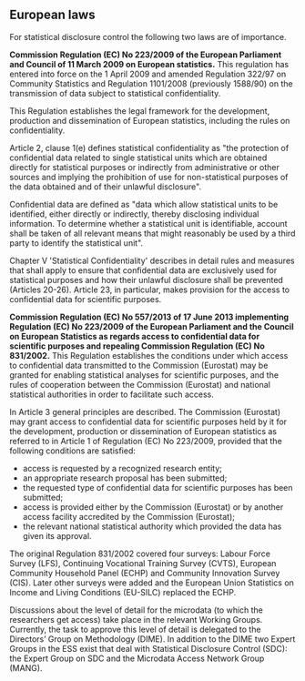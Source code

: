 ## European laws {#sec-laws}

For statistical disclosure control the following two laws are of importance.


**Commission Regulation (EC) No 223/2009 of the European Parliament and Council of 11 March 2009 on European statistics.** This regulation has entered into force on the 1 April 2009 and amended Regulation 322/97 on Community Statistics and Regulation 1101/2008 (previously 1588/90) on the transmission of data subject to statistical confidentiality.

This Regulation establishes the legal framework for the development, production and dissemination of European statistics, including the rules on confidentiality.

Article 2, clause 1(e) defines statistical confidentiality as \"the protection of confidential data related to single statistical units which are obtained directly for statistical purposes or indirectly from administrative or other sources and implying the prohibition of use for non-statistical purposes of the data obtained and of their unlawful disclosure\".

Confidential data are defined as \"data which allow statistical units to be identified, either directly or indirectly, thereby disclosing individual information. To determine whether a statistical unit is identifiable, account shall be taken of all relevant means that might reasonably be used by a third party to identify the statistical unit\".

Chapter V \'Statistical Confidentiality\' describes in detail rules and measures that shall apply to ensure that confidential data are exclusively used for statistical purposes and how their unlawful disclosure shall be prevented (Articles 20-26). Article 23, in particular, makes provision for the access to confidential data for scientific purposes.

**Commission Regulation (EC) No 557/2013 of 17 June 2013 implementing Regulation (EC) No 223/2009 of the European Parliament and the Council on European Statistics as regards access to confidential data for scientific purposes and repealing Commission Regulation (EC) No 831/2002.** This Regulation establishes the conditions under which access to confidential data transmitted to the Commission (Eurostat) may be granted for enabling statistical analyses for scientific purposes, and the rules of cooperation between the Commission (Eurostat) and national statistical authorities in order to facilitate such access.

In Article 3 general principles are described. The Commission (Eurostat) may grant access to confidential data for scientific purposes held by it for the development, production or dissemination of European statistics as referred to in Article 1 of Regulation (EC) No 223/2009, provided that the following conditions are satisfied:

-	access is requested by a recognized research entity;
-	an appropriate research proposal has been submitted;
-	the requested type of confidential data for scientific purposes has been submitted;
-	access is provided either by the Commission (Eurostat) or by another access facility accredited by the Commission (Eurostat);
-	the relevant national statistical authority which provided the data has given its approval.

The original Regulation 831/2002 covered four surveys: Labour Force Survey (LFS), Continuing Vocational Training Survey (CVTS), European Community Household Panel (ECHP) and Community Innovation Survey (CIS). Later other surveys were added and the European Union Statistics on Income and Living Conditions (EU-SILC) replaced the ECHP.

Discussions about the level of detail for the microdata (to which the researchers get access) take place in the relevant Working Groups. Currently, the task to approve this level of detail is delegated to the Directors’ Group on Methodology (DIME). In addition to the DIME two Expert Groups in the ESS exist that deal with Statistical Disclosure Control (SDC): the Expert Group on SDC and the Microdata Access Network Group (MANG).

